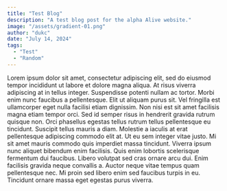 ```yaml
---
title: "Test Blog"
description: "A test blog post for the alpha Alive website."
image: "/assets/gradient-01.png"
author: "dukc"
date: "July 14, 2024"
tags:
  - "Test"
  - "Random"
---
```


Lorem ipsum dolor sit amet, consectetur adipiscing elit, sed do eiusmod tempor incididunt ut labore et dolore magna aliqua. At risus viverra adipiscing at in tellus integer. Suspendisse potenti nullam ac tortor. Morbi enim nunc faucibus a pellentesque. Elit ut aliquam purus sit. Vel fringilla est ullamcorper eget nulla facilisi etiam dignissim. Non nisi est sit amet facilisis magna etiam tempor orci. Sed id semper risus in hendrerit gravida rutrum quisque non. Orci phasellus egestas tellus rutrum tellus pellentesque eu tincidunt. Suscipit tellus mauris a diam. Molestie a iaculis at erat pellentesque adipiscing commodo elit at. Ut eu sem integer vitae justo. Mi sit amet mauris commodo quis imperdiet massa tincidunt. Viverra ipsum nunc aliquet bibendum enim facilisis. Quis enim lobortis scelerisque fermentum dui faucibus. Libero volutpat sed cras ornare arcu dui. Enim facilisis gravida neque convallis a. Auctor neque vitae tempus quam pellentesque nec. Mi proin sed libero enim sed faucibus turpis in eu. Tincidunt ornare massa eget egestas purus viverra.
